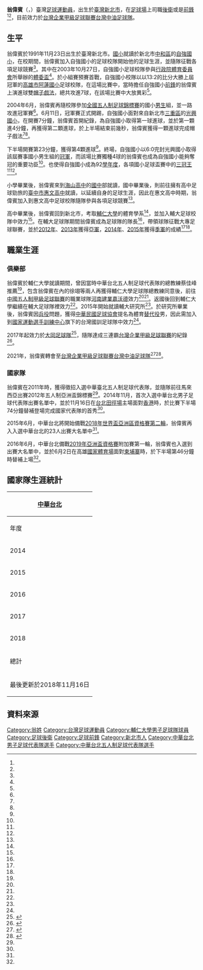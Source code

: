 {{noteta|G1=足球}}
{{Football player infobox
| playername= 翁偉賓<br>Weng Wei-Pin
| image = Weng Wei-Pin.jpg
| fullname = 翁偉賓
| nickname = 阿賓
| height = {{height|m=1.75}}
| dateofbirth = {{birth date and age|1991|11|23}}<ref name="足巢"/>
| cityofbirth = [[新北市|新北市]]
| countryofbirth = {{ROC}}（臺灣）
| currentclub = [[台灣中油足球隊|台灣中油]]<ref name="足巢"/>
| clubnumber = 29
| position = [[後衛|後衛]]/[[前鋒|前鋒]]<ref name="2019亞洲盃資格賽附加賽"/>
| youthyears = 
| youthclubs = 
| years1 = 2010 - 2015
| clubs1 = [[私立輔仁大學|輔仁大學]]
| caps1 = 
| goals1 = 
| years2 = 
| clubs2 = [[河南建業|河南建業嘉沃德]]
| caps2 = 
| goals2 = 
| years3 = 2015 - 2016
| clubs3 = [[台灣國訓足球隊|國訓]]
| caps3 = 
| goals3 = 
| years4 = 2017 - 2020
| clubs4 = [[大同足球隊|北市大同]]
| caps4 = 
| goals4 = 
| years5 = 2021 - 
| clubs5 = [[台灣中油足球隊|台灣中油]]
| caps5 = 
| goals5 = 
| nationalyears1 = 2014 - 
| nationalteam1 =  [[中華台北男子足球代表隊|中華臺北]]
| nationalcaps1 = 12
| nationalgoals1 = 0
| pcupdate = 2021年4月26日
| ntupdate = 2020年4月26日
}}
'''翁偉賓'''（{{lang|en|'''Weng Wei-Pin'''}}，{{bd|1991年|11月23日||}}）臺灣[[足球運動員|足球運動員]]，出生於[[臺灣|臺灣]][[新北市|新北市]]，在[[足球場|足球場]]上司職[[後衛|後衛]]或是[[前鋒|前鋒]]<ref name="足巢"/><ref name="2019亞洲盃資格賽附加賽"/>，目前效力於[[台灣企業甲級足球聯賽|台灣企業甲級足球聯賽]][[台灣中油足球隊|台灣中油足球隊]]。

== 生平 ==
翁偉賓於1991年11月23日出生於臺灣新北市。[[國小|國小]]就讀於新北市[[中和區|中和區]]的[[新北市力自強國民小學|自強國小]]，在校期間，翁偉賓加入自強國小的足球校隊開始他的足球生涯，並隨隊征戰各項足球競賽<ref name="翁偉賓獨中七元"/>。其中在2003年10月27日，自強國小足球校隊參與[[行政院體育委員會|行政院體育委員會]]所舉辦的[[體委盃|體委盃]]<ref name="翁偉賓獨中七元"/>。於小組賽預賽首戰，自強國小校隊以以13:2的比分大勝上屆冠軍的[[高雄市|高雄市]][[高雄市立阿蓮國民小學|阿蓮國小]]足球校隊，在這場比賽中，當時擔任自強國小[[前鋒|前鋒]]的翁偉賓上演進球雙[[帽子戲法|帽子戲法]]，總共攻進7球，在該場比賽中大放異彩<ref name="翁偉賓獨中七元"/>。

2004年6月，翁偉賓再隨校隊參加[[全國五人制足球錦標賽|全國五人制足球錦標賽]]的國小[[男生|男生]]組，並一路攻進冠軍賽<ref name="全國五人制足賽"/>。6月11日，冠軍賽正式開踢，自強國小面對來自新北市[[三重區|三重區]]的[[新北市立光興國民小學|光興國小]]，在開賽7分鐘，翁偉賓首開紀錄，為自強國小取得第一球進球，並於第一顆進4分鐘，再獲得第二顆進球，於上半場結束前幾秒，翁偉賓獲得一顆進球完成帽子戲法<ref name="全國五人制足賽"/><ref name="中華體總"/>。

下半場開賽第23分鐘，獲得第4顆進球<ref name="全國五人制足賽"/>。終場，自強國小以6:0完封光興國小取得該屆賽事國小男生組的[[冠軍|冠軍]]，而該場比賽獨種4球的翁偉賓也成為自強國小能夠奪冠的重要功臣<ref name="全國五人制足賽"/>。也使得自強國小成為92[[學年度|學年度]]，各項國小足球盃賽中的[[三冠王|三冠王]]<ref name="全國五人制足賽"/><ref name="中華體總"/>。

小學畢業後，翁偉賓來到[[新北市立海山高級中學|海山高中]]的[[國中|國中]]部就讀，國中畢業後，則前往擁有高中足球勁旅的[[臺中市|臺中市]][[惠文高中|惠文高中]]就讀，以延續自身的足球生涯，因此在惠文高中時期，翁偉賓加入到惠文高中足球校隊隨隊參與各項足球競賽<ref name="惠文高中"/>。

高中畢業後，翁偉賓回到新北市，考取[[輔仁大學|輔仁大學]]的體育學系<ref name="惠文高中"/>，並加入輔大足球校隊中效力<ref name="SSU大專學生運動網2"/>。在輔大足球隊期間翁偉賓成為足球隊的隊長<ref name="SSU大專學生運動網2"/>，帶領球隊征戰大專足球聯賽，並於[[大專校院101學年度足球運動聯賽|2012年]]、[[大專校院102學年度足球運動聯賽|2013年]]獲得[[亞軍|亞軍]]，[[大專校院103學年度足球運動聯賽|2014年]]、[[大專校院104學年度足球運動聯賽|2015年]]獲得[[季軍|季軍]]的成績<ref name="SSU大專學生運動網"/><ref name="SSU大專學生運動網2"/>。

== 職業生涯 ==
=== 俱樂部 ===
翁偉賓於輔仁大學就讀期間，曾因當時中華台北五人制足球代表隊的總教練蔡佳峰推薦<ref name="中華民國足球協會2"/>，包含翁偉賓在內的徐翊等兩人再獲得輔仁大學足球隊總教練同意後，前往[[中國室內五人制足球甲級聯賽|中國五人制甲級足球聯賽]]的職業球隊[[河南建業|河南建業嘉沃德]]效力<ref name="中華民國足球協會2"/><ref name="東森新聞雲"/>。返國後回到輔仁大學繼續在輔大足球隊裡效力<ref name="SSU大專學生運動網2"/>。2015年開始就讀輔大研究所<ref name="SSU大專學生運動網2"/>。於研究所畢業後，翁偉賓因[[兵役|兵役]]問題，獲得[[中華民國足球協會|中華民國足球協會]]提名為體育[[替代役|替代役]]男，因此需加入到[[國家運動選手訓練中心|國家運動選手訓練中心]]旗下的台灣國訓足球隊中效力<ref name="中華民國足球協會"/>。

2017年起效力於[[大同足球隊|大同足球隊]]<ref>{{Cite web|url=http://media.pbplus.me/33090|title=2017足協國際邀請賽主場開踢 中華男足目標拿下全勝|date=2017-11-30|accessdate=2020-03-23|publisher=Pb+|archive-date=2020-03-23|archive-url=https://web.archive.org/web/20200323005027/http://media.pbplus.me/33090|dead-url=no}}</ref>，隨隊達成三連霸[[台灣企業甲級足球聯賽|台灣企業甲級足球聯賽]]的紀錄<ref name="三連霸">{{cite web|language=zh-tw|url=https://www.chinatimes.com/realtimenews/20191204002332-260405?chdtv|title=北市大同足球隊代表台灣參加2020亞洲足球協會盃|publisher=中國時報|date=2019-12-04|accessdate=2020-03-23|author=李弘斌|archive-date=2019-12-06|archive-url=https://web.archive.org/web/20191206121808/https://www.chinatimes.com/realtimenews/20191204002332-260405?chdtv|dead-url=no}}</ref>。

2021年，翁偉賓轉會至[[台灣企業甲級足球聯賽|台灣企業甲級足球聯賽]][[台灣中油足球隊|台灣中油足球隊]]<ref>{{Cite web|url=https://sportz.im/weibin-weng/|title=為了家人放棄旅外　但翁偉賓沒有放過自己的足球夢|date=2021-01-12|accessdate=2021-05-02|publisher=動誌|author=Caspi Wang|archive-date=2021-05-02|archive-url=https://web.archive.org/web/20210502005348/https://sportz.im/weibin-weng/|dead-url=no}}</ref><ref>{{Cite web|url=https://sports.ettoday.net/news/1955288|title=企甲／台乙冠軍中油實力受關注　防守為主先求保級要大家期待|date=2021-04-07|accessdate=2021-05-02|publisher=ETtoday|author=謝孟儒|archive-date=2021-05-02|archive-url=https://web.archive.org/web/20210502195212/https://sports.ettoday.net/news/1955288|dead-url=no}}</ref>。
=== 國家隊 ===
翁偉賓在2011年時，獲得徵招入選中華臺北五人制足球代表隊，並隨隊前往馬來西亞出賽2012年五人制亞洲盃錦標賽<ref name="中華民國足球協會2"/>。2014年11月，首次入選中華台北男子足球代表隊出賽名單中，並於11月16日在[[台北田徑場|台北田徑場]]主場面對[[香港足球代表隊|香港]]時，於比賽下半場74分鐘替補登場完成國家代表隊的首秀<ref name="2015東亞盃"/>。

2015年6月，中華台北將開始備戰[[2018年世界盃亞洲區資格賽第二輪|2018年世界盃亞洲區資格賽第二輪]]，翁偉賓再入入選中華台北的23人出賽大名單中<ref name="2018世界盃第二輪"/>。

2016年6月，中華台北備戰[[2019年亞洲盃資格賽|2019年亞洲盃資格賽]]附加賽第一輪，翁偉賓也入選到出賽大名單中，並於6月2日在高雄[[國家體育場_(高雄市)|國家體育場]]面對[[柬埔寨國家足球隊|柬埔寨]]時，於下半場第46分鐘時替補上場<ref name="2019亞洲盃資格賽附加賽"/>。

== 國家隊生涯統計 ==
{| class="wikitable" style="text-align:center"
! colspan=4 | [[中華台北男子足球代表隊|中華台北]]
|-
!年度!!{{Tooltip|出賽|場上比賽球員}}!!進球!!{{Tooltip|參考|參考資料}}
|-
|2014||2||0
|rowspan="6"|<ref name="足巢"/><ref name="National Football Teams "/>
|-
|2015||0||0
|-
|2016||6||0
|-
|2017||1||0
|-
|2018||3||0
|-
!總計||12||0
|-
!colspan="5"| 最後更新於2018年11月16日
|}

== 資料來源 ==
{{Reflist| refs=
<ref name="全國五人制足賽">{{cite web|language=zh-tw|url=http://www.ltsports.com.tw/football/latest/31799-news|title=全國五人制足賽落幕，自強國小稱王|author=李弘斌|publisher=麗台運動報|date=2004-06-11|accessdate=2016-06-04}}{{dead link|date=2018年4月 |bot=InternetArchiveBot |fix-attempted=yes }}</ref>

<ref name="中華體總">{{cite web|language=zh-tw|url=http://www.rocsf.org.tw/e-paper/e_paper_page.asp?file=598|title=中華民國體育運動總會簡訊電子報|author=林育新|publisher=中華民國體育運動總會|date=2004-06-14|accessdate=2016-06-04|archive-date=2017-03-05|archive-url=https://web.archive.org/web/20170305011152/http://www.rocsf.org.tw/e-paper/e_paper_page.asp?file=598|dead-url=no}}</ref>

<ref name="翁偉賓獨中七元">{{cite web|language=zh-tw|url=http://webcache.googleusercontent.com/search?q=cache:VCMc2Cqs06cJ:www.ltsports.com.tw/football/football/22539-news+&cd=1&hl=zh-TW&ct=clnk&gl=tw&lr=lang_zh-CN%7Clang_en%7Clang_zh-TW|title=翁偉賓獨中七元，自強撂倒衛冕軍|author=王毓健|publisher=麗台運動報|date=2003-10-27|accessdate=2016-06-04|archive-url=https://web.archive.org/web/20170305014618/http://webcache.googleusercontent.com/search?q=cache%3AVCMc2Cqs06cJ%3Awww.ltsports.com.tw%2Ffootball%2Ffootball%2F22539-news+&cd=1&hl=zh-TW&ct=clnk&gl=tw&lr=lang_zh-CN%7Clang_en%7Clang_zh-TW|archive-date=2017-03-05|dead-url=yes}}</ref>

<ref name="足巢">{{cite web|language=zh-tw|url=http://footballhometw.weebly.com/327052055336051.html|title=翁偉賓Weng Wei-Pin|author=|publisher=足巢|date=|accessdate=2016-06-04|archive-date=2017-03-05|archive-url=https://web.archive.org/web/20170305003421/http://footballhometw.weebly.com/327052055336051.html|dead-url=no}}</ref>

<ref name="惠文高中">{{cite web|language=zh-tw|url=http://www.hwsh.tc.edu.tw/news/u_news_v2.asp?id=%7BAFFC7ABC-795C-2D73-C59D-3BF4C44C3A9A%7D&newsid=5048l|title=99學年度升大學錄取榜單(08/06)|author=|publisher=台中市立惠文高級中學 |date=2010-08-06|accessdate=2016-06-04}}</ref>

<ref name="中華民國足球協會">{{cite web|language=zh-tw|url=http://www.ctfa.com.tw/representative/national-team/2988-2016-05-10-09-14-01.html|title=男子國家隊備戰亞洲杯資格賽暨東亞盃第一輪集訓名單公告|author=|publisher=中華民國足球協會|date=2016-05-10|accessdate=2016-06-04|archive-url=https://web.archive.org/web/20160810232059/http://www.ctfa.com.tw/representative/national-team/2988-2016-05-10-09-14-01.html|archive-date=2016-08-10|dead-url=yes}}</ref>

<ref name="SSU大專學生運動網">{{cite web|language=zh-tw|url=http://www.ssu.org.tw/games/download.php?fid=50|title=UFA歷屆名次|author=|publisher=SSU大專學生運動網|date=|accessdate=2016-06-04|archive-url=https://web.archive.org/web/20160911151633/http://www.ssu.org.tw/games/download.php?fid=50|archive-date=2016-09-11|dead-url=yes}}</ref>

<ref name="SSU大專學生運動網2">{{cite web|language=zh-tw|url=http://ssu.org.tw/news/news_content.php?nid=6079|title=[男一級決賽] 輔大紅衫軍來勢洶洶 全力奮戰季軍|author=吳舒涵|publisher=SSU大專學生運動網|date=2015-04-08|accessdate=2016-06-04|archive-url=https://web.archive.org/web/20170305001908/http://ssu.org.tw/news/news_content.php?nid=6079|archive-date=2017-03-05|dead-url=yes}}</ref>

<ref name="東森新聞雲">{{cite web|language=zh-tw|url=http://fashion.ettoday.net/news/327999|title=台灣足球／一圓職業夢　台球員渴望前往大陸踢球|author=張克銘|publisher=東森新聞雲|date=2014-02-23|accessdate=2016-06-04|archive-date=2017-03-05|archive-url=https://web.archive.org/web/20170305003543/http://fashion.ettoday.net/news/327999|dead-url=no}}</ref>

<ref name="中華民國足球協會2">{{cite web|language=zh-tw|url=http://www.ctfa.com.tw/hotnews/589-2011-11-16-15-40-51.html|title=亞洲盃五人制》「三劍客」+「三勇士」 建構中華隊新希望|author=|publisher=中華民國足球協會|date=2011-11-16|accessdate=2016-06-04|archive-date=2011-11-17|archive-url=https://web.archive.org/web/20111117193046/http://www.ctfa.com.tw/hotnews/589-2011-11-16-15-40-51.html|dead-url=no}}</ref>

<ref name="2015東亞盃">{{cite web|language=en|url=http://eaff.com/competitions/eafc2015pre2/pdf/m04.pdf|title=EAFF Men's East Asian Cup 2015Round 2|author=|publisher=EAFF|date=2014-11-16|accessdate=2016-06-04|archive-date=2019-12-26|archive-url=https://web.archive.org/web/20191226051436/https://eaff.com/competitions/eafc2015pre2/pdf/m04.pdf|dead-url=no}}</ref>

<ref name="2018世界盃第二輪">{{cite web|language=zh-tw|url=http://sports.ltn.com.tw/news/breakingnews/1347196|title=足球》陳柏良、陳昌源領銜 世界盃23人名單出爐|author=林宗偉|publisher=自由時報|date=2015-06-12|accessdate=2016-06-04|archive-date=2018-12-05|archive-url=https://web.archive.org/web/20181205230547/http://sports.ltn.com.tw/news/breakingnews/1347196|dead-url=no}}</ref>

<ref name="2019亞洲盃資格賽附加賽">{{cite web|language=en|url=http://www.the-afc.com/afcasfeeds?fixtureid=10175&stageid=403&tMode=H&view=ajax&show=matchsummary|title=AFC ASIAN CUP UAE 2019™|author=|publisher=AFC亞洲足球聯盟|date=2016-06-02|accessdate=2016-06-04|archive-date=2017-08-30|archive-url=https://web.archive.org/web/20170830193405/http://www.the-afc.com/afcasfeeds?fixtureid=10175&stageid=403&tMode=H&view=ajax&show=matchsummary|dead-url=no}}</ref>

<ref name="National Football Teams ">{{cite web|language=en|url=http://www.national-football-teams.com/player/57808/Wei_Pin_Weng.html|title=Weng, Wei-Pin|author=|publisher=National Football Teams|date=|accessdate=2016-06-04|archive-date=2017-03-05|archive-url=https://web.archive.org/web/20170305064851/http://www.national-football-teams.com/player/57808/Wei_Pin_Weng.html|dead-url=no}}</ref>

}}

{{2015年東亞盃資格賽中華台北參賽名單}}
{{2018年世界盃資格賽亞洲區第二輪中華台北參賽名單}}
{{DEFAULTSORT:Weng翁}}
[[Category:翁姓|Category:翁姓]]
[[Category:台灣足球運動員|Category:台灣足球運動員]]
[[Category:輔仁大學男子足球隊球員|Category:輔仁大學男子足球隊球員]]
[[Category:足球後衛|Category:足球後衛]]
[[Category:足球前鋒|Category:足球前鋒]]
[[Category:新北市人|Category:新北市人]]
[[Category:中華台北男子足球代表隊選手|Category:中華台北男子足球代表隊選手]]
[[Category:中華台北五人制足球代表隊選手|Category:中華台北五人制足球代表隊選手]]